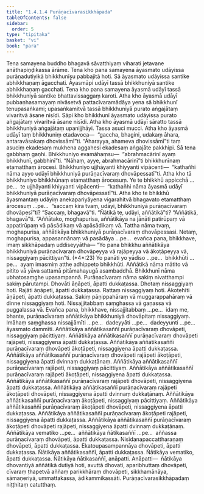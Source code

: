 ```yaml
---
title: "1.4.1.4 Purāṇacīvarasikkhāpada"
tableOfContents: false
sidebar:
  order: 5
type: "tipitaka"
basket: "vi"
book: "para"
---
```



<DynamicBreadcrumb />

<Division number="503" book="para" bookNo="1" page="306">

<Paragraph number="1941" book="para">
Tena samayena buddho bhagavā sāvatthiyaṃ viharati jetavane anāthapiṇḍikassa ārāme. Tena kho pana samayena āyasmato udāyissa purāṇadutiyikā bhikkhunīsu pabbajitā hoti. Sā āyasmato udāyissa santike abhikkhaṇaṃ āgacchati. Āyasmāpi udāyī tassā bhikkhuniyā santike abhikkhaṇaṃ gacchati. Tena kho pana samayena āyasmā udāyī tassā bhikkhuniyā santike bhattavissaggaṃ karoti.
</Paragraph>

<Paragraph number="1942" book="para">
Atha kho āyasmā udāyī pubbaṇhasamayaṃ nivāsetvā pattacīvaramādāya yena sā bhikkhunī tenupasaṅkami; upasaṅkamitvā tassā bhikkhuniyā purato aṅgajātaṃ vivaritvā āsane nisīdi. Sāpi kho bhikkhunī āyasmato udāyissa purato aṅgajātaṃ vivaritvā āsane nisīdi. Atha kho āyasmā udāyī sāratto tassā bhikkhuniyā aṅgajātaṃ upanijjhāyi. Tassa asuci mucci. Atha kho āyasmā udāyī taṃ bhikkhuniṃ etadavoca—  “gaccha, bhagini, udakaṃ āhara, antaravāsakaṃ dhovissāmī”ti. “Āharayya, ahameva dhovissāmī”ti taṃ asuciṃ ekadesaṃ mukhena aggahesi ekadesaṃ aṅgajāte pakkhipi. Sā tena gabbhaṃ gaṇhi. Bhikkhuniyo evamāhaṃsu—  “abrahmacārinī ayaṃ bhikkhunī, gabbhinī”ti. “Nāhaṃ, ayye, abrahmacārinī”ti bhikkhunīnaṃ etamatthaṃ ārocesi. Bhikkhuniyo ujjhāyanti khiyyanti vipācenti—  “kathañhi nāma ayyo udāyī bhikkhuniyā purāṇacīvaraṃ dhovāpessatī”ti. Atha kho tā bhikkhuniyo bhikkhūnaṃ etamatthaṃ ārocesuṃ. Ye te bhikkhū appicchā …pe…  te ujjhāyanti khiyyanti vipācenti—  “kathañhi nāma āyasmā udāyī bhikkhuniyā purāṇacīvaraṃ dhovāpessatī”ti.
</Paragraph>

<Paragraph number="1943" book="para">
Atha kho te bhikkhū āyasmantaṃ udāyiṃ anekapariyāyena vigarahitvā bhagavato etamatthaṃ ārocesuṃ …pe…  “saccaṃ kira tvaṃ, udāyi, bhikkhuniyā purāṇacīvaraṃ dhovāpesī”ti? “Saccaṃ, bhagavā”ti. “Ñātikā te, udāyi, aññātikā”ti? “Aññātikā, bhagavā”ti. “Aññātako, moghapurisa, aññātikāya na jānāti patirūpaṃ vā appatirūpaṃ vā pāsādikaṃ vā apāsādikaṃ vā. Tattha nāma tvaṃ, moghapurisa, aññātikāya bhikkhuniyā purāṇacīvaraṃ dhovāpessasi. Netaṃ, moghapurisa, appasannānaṃ vā pasādāya …pe…  evañca pana, bhikkhave, imaṃ sikkhāpadaṃ uddiseyyātha—
</Paragraph>

</Division>
<Division number="504" book="para" bookNo="1" page="307">

<Paragraph number="1944" book="para">
<Emphasis>“Yo pana bhikkhu aññātikāya bhikkhuniyā purāṇacīvaraṃ dhovāpeyya vā rajāpeyya vā ākoṭāpeyya vā, nissaggiyaṃ pācittiyan”</Emphasis>ti. (*4*:<Emphasis>23</Emphasis>)
</Paragraph>

</Division>
<Division number="505" book="para" bookNo="1" page="307">

<Paragraph number="1945" book="para">
<Emphasis>Yo panā</Emphasis>ti yo yādiso …pe…  <Emphasis>bhikkhū</Emphasis>ti …pe…  ayaṃ imasmiṃ atthe adhippeto bhikkhūti.
</Paragraph>

<Paragraph number="1946" book="para">
<Emphasis>Aññātikā</Emphasis> nāma mātito vā pitito vā yāva sattamā pitāmahayugā asambaddhā.
</Paragraph>

<Paragraph number="1947" book="para">
<Emphasis>Bhikkhunī</Emphasis> nāma ubhatosaṃghe upasampannā.
</Paragraph>

<Paragraph number="1948" book="para">
<Emphasis>Purāṇacīvaraṃ</Emphasis> nāma sakiṃ nivatthampi sakiṃ pārutampi.
</Paragraph>

<Paragraph number="1949" book="para">
<Emphasis>Dhovāti āṇāpeti</Emphasis>, āpatti dukkaṭassa. Dhotaṃ nissaggiyaṃ hoti. <Emphasis>Rajāti āṇāpeti</Emphasis>, āpatti dukkaṭassa. Rattaṃ nissaggiyaṃ hoti. <Emphasis>Ākoṭehīti āṇāpeti</Emphasis>, āpatti dukkaṭassa. Sakiṃ pāṇippahāraṃ vā muggarappahāraṃ vā dinne nissaggiyaṃ hoti. Nissajjitabbaṃ saṃghassa vā gaṇassa vā puggalassa vā. Evañca pana, bhikkhave, nissajjitabbaṃ …pe…  idaṃ me, bhante, purāṇacīvaraṃ aññātikāya bhikkhuniyā dhovāpitaṃ nissaggiyaṃ. Imāhaṃ saṃghassa nissajjāmīti …pe…  dadeyyāti …pe…  dadeyyunti …pe…  āyasmato dammīti.
</Paragraph>

</Division>
<Division number="506" book="para" bookNo="1" page="307">

<Paragraph number="1950" book="para">
Aññātikāya aññātikasaññī purāṇacīvaraṃ dhovāpeti, nissaggiyaṃ pācittiyaṃ. Aññātikāya aññātikasaññī purāṇacīvaraṃ dhovāpeti rajāpeti, nissaggiyena āpatti dukkaṭassa. Aññātikāya aññātikasaññī purāṇacīvaraṃ dhovāpeti ākoṭāpeti, nissaggiyena āpatti dukkaṭassa. Aññātikāya aññātikasaññī purāṇacīvaraṃ dhovāpeti rajāpeti ākoṭāpeti, nissaggiyena āpatti dvinnaṃ dukkaṭānaṃ.
</Paragraph>

<Paragraph number="1951" book="para">
Aññātikāya aññātikasaññī purāṇacīvaraṃ rajāpeti, nissaggiyaṃ pācittiyaṃ. Aññātikāya aññātikasaññī purāṇacīvaraṃ rajāpeti ākoṭāpeti, nissaggiyena āpatti dukkaṭassa. Aññātikāya aññātikasaññī purāṇacīvaraṃ rajāpeti dhovāpeti, nissaggiyena āpatti dukkaṭassa. Aññātikāya aññātikasaññī purāṇacīvaraṃ rajāpeti ākoṭāpeti dhovāpeti, nissaggiyena āpatti dvinnaṃ dukkaṭānaṃ.
</Paragraph>

<Paragraph number="1952" book="para">
Aññātikāya aññātikasaññī purāṇacīvaraṃ ākoṭāpeti, nissaggiyaṃ pācittiyaṃ. Aññātikāya aññātikasaññī purāṇacīvaraṃ ākoṭāpeti dhovāpeti, nissaggiyena āpatti dukkaṭassa. Aññātikāya aññātikasaññī purāṇacīvaraṃ ākoṭāpeti rajāpeti, nissaggiyena āpatti dukkaṭassa. Aññātikāya aññātikasaññī purāṇacīvaraṃ ākoṭāpeti dhovāpeti rajāpeti, nissaggiyena āpatti dvinnaṃ dukkaṭānaṃ.
</Paragraph>

<Paragraph number="1953" book="para">
Aññātikāya vematiko …pe…  aññātikāya ñātikasaññī …pe…  aññassa purāṇacīvaraṃ dhovāpeti, āpatti dukkaṭassa. Nisīdanapaccattharaṇaṃ dhovāpeti, āpatti dukkaṭassa. Ekatoupasampannāya dhovāpeti, āpatti dukkaṭassa. Ñātikāya aññātikasaññī, āpatti dukkaṭassa. Ñātikāya vematiko, āpatti dukkaṭassa. Ñātikāya ñātikasaññī, anāpatti.
</Paragraph>

</Division>
<Division number="507" book="para" bookNo="1" page="308">

<Paragraph number="1954" book="para">
Anāpatti—  ñātikāya dhovantiyā aññātikā dutiyā hoti, avuttā dhovati, aparibhuttaṃ dhovāpeti, cīvaraṃ ṭhapetvā aññaṃ parikkhāraṃ dhovāpeti, sikkhamānāya, sāmaṇeriyā, ummattakassa, ādikammikassāti.

</Paragraph>
</Division>

<Paragraph number="1955" type="center" book="para">
Purāṇacīvarasikkhāpadaṃ niṭṭhitaṃ catutthaṃ.
</Paragraph>
